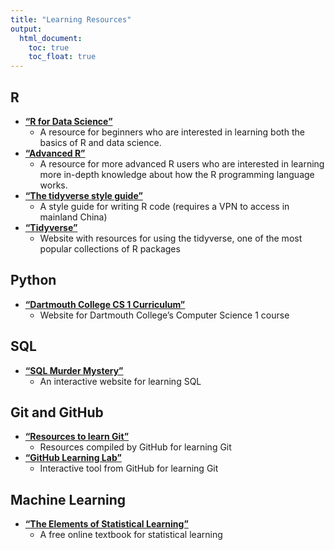 ```yaml
---
title: "Learning Resources"
output:
  html_document:
    toc: true
    toc_float: true
---
```


## R

* **["R for Data Science"](https://r4ds.had.co.nz/)**
  * A resource for beginners who are interested in learning both the basics of R and data science.
* **["Advanced R"](http://adv-r.had.co.nz/Introduction.html)**
  * A resource for more advanced R users who are interested in learning more in-depth knowledge about how the R programming language works.
* **["The tidyverse style guide"](https://style.tidyverse.org/)**
  * A style guide for writing R code (requires a VPN to access in mainland China)
* **["Tidyverse"](https://www.tidyverse.org/)**
  * Website with resources for using the tidyverse, one of the most popular collections of R packages  


## Python

* **["Dartmouth College CS 1 Curriculum"](https://www.cs.dartmouth.edu/~cs1/)**
  * Website for Dartmouth College's Computer Science 1 course


## SQL

* **["SQL Murder Mystery"](http://mystery.knightlab.com/)**
  * An interactive website for learning SQL


## Git and GitHub

* **["Resources to learn Git"](https://try.github.io/)**
  * Resources compiled by GitHub for learning Git
* **["GitHub Learning Lab"](https://lab.github.com/)**
  * Interactive tool from GitHub for learning Git


## Machine Learning

* **["The Elements of Statistical Learning"](https://web.stanford.edu/~hastie/ElemStatLearn/)**
  * A free online textbook for statistical learning
  
  